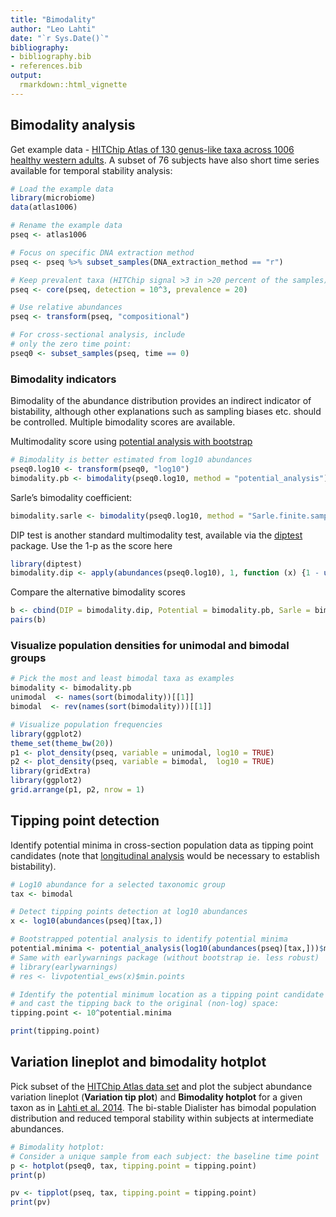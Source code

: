 ```yaml
---
title: "Bimodality"
author: "Leo Lahti"
date: "`r Sys.Date()`"
bibliography: 
- bibliography.bib
- references.bib
output: 
  rmarkdown::html_vignette
---
```

<!--
  %\VignetteEngine{knitr::rmarkdown}
  %\VignetteIndexEntry{microbiome tutorial - stability}
  %\usepackage[utf8]{inputenc}
  %\VignetteEncoding{UTF-8}  
-->


## Bimodality analysis

Get example data - [HITChip Atlas of 130 genus-like taxa across 1006 healthy western adults](http://www.nature.com/ncomms/2014/140708/ncomms5344/full/ncomms5344.html). A subset of 76 subjects have also short time series available for temporal stability analysis:

```r
# Load the example data
library(microbiome)
data(atlas1006)

# Rename the example data
pseq <- atlas1006

# Focus on specific DNA extraction method
pseq <- pseq %>% subset_samples(DNA_extraction_method == "r")

# Keep prevalent taxa (HITChip signal >3 in >20 percent of the samples)
pseq <- core(pseq, detection = 10^3, prevalence = 20)

# Use relative abundances
pseq <- transform(pseq, "compositional")

# For cross-sectional analysis, include
# only the zero time point:
pseq0 <- subset_samples(pseq, time == 0)
```


### Bimodality indicators

Bimodality of the abundance distribution provides an indirect
indicator of bistability, although other explanations such as sampling
biases etc. should be controlled. Multiple bimodality scores are
available.


Multimodality score using [potential analysis with
bootstrap](http://www.nature.com/ncomms/2014/140708/ncomms5344/full/ncomms5344.html)


```r
# Bimodality is better estimated from log10 abundances
pseq0.log10 <- transform(pseq0, "log10")
bimodality.pb <- bimodality(pseq0.log10, method = "potential_analysis")
```

Sarle's bimodality coefficient:

```r
bimodality.sarle <- bimodality(pseq0.log10, method = "Sarle.finite.sample")
```

DIP test is another standard multimodality test, available via the
[diptest](https://cran.r-project.org/web/packages/diptest/index.html)
package. Use the 1-p as the score here

```r
library(diptest)
bimodality.dip <- apply(abundances(pseq0.log10), 1, function (x) {1 - unname(dip.test(x)$p.value)})
```

Compare the alternative bimodality scores

```r
b <- cbind(DIP = bimodality.dip, Potential = bimodality.pb, Sarle = bimodality.sarle)
pairs(b)
```


### Visualize population densities for unimodal and bimodal groups

```r
# Pick the most and least bimodal taxa as examples
bimodality <- bimodality.pb
unimodal  <- names(sort(bimodality))[[1]]
bimodal  <- rev(names(sort(bimodality)))[[1]]

# Visualize population frequencies
library(ggplot2)
theme_set(theme_bw(20))
p1 <- plot_density(pseq, variable = unimodal, log10 = TRUE) 
p2 <- plot_density(pseq, variable = bimodal,  log10 = TRUE) 
library(gridExtra)
library(ggplot2)
grid.arrange(p1, p2, nrow = 1)
```


## Tipping point detection

Identify potential minima in cross-section population data as tipping
point candidates (note that [longitudinal analysis](Stability.md)
would be necessary to establish bistability).

```r
# Log10 abundance for a selected taxonomic group
tax <- bimodal

# Detect tipping points detection at log10 abundances 
x <- log10(abundances(pseq)[tax,])

# Bootstrapped potential analysis to identify potential minima
potential.minima <- potential_analysis(log10(abundances(pseq)[tax,]))$minima
# Same with earlywarnings package (without bootstrap ie. less robust)
# library(earlywarnings)
# res <- livpotential_ews(x)$min.points

# Identify the potential minimum location as a tipping point candidate
# and cast the tipping back to the original (non-log) space:
tipping.point <- 10^potential.minima

print(tipping.point)
```


## Variation lineplot and bimodality hotplot

Pick subset of the [HITChip Atlas data set](http://doi.org/10.5061/dryad.pk75d) and plot the subject abundance variation lineplot (**Variation tip plot**) and **Bimodality hotplot** for a given taxon as in [Lahti et al. 2014](http://www.nature.com/ncomms/2014/140708/ncomms5344/full/ncomms5344.html). The bi-stable Dialister has bimodal population distribution and reduced temporal stability within subjects at intermediate abundances.

```r
# Bimodality hotplot:
# Consider a unique sample from each subject: the baseline time point 
p <- hotplot(pseq0, tax, tipping.point = tipping.point)
print(p)

pv <- tipplot(pseq, tax, tipping.point = tipping.point)
print(pv)
```


